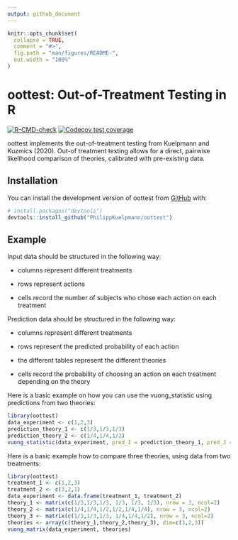 ```yaml
---
output: github_document
---
```


<!-- README.md is generated from README.Rmd. Please edit that file -->

```r
knitr::opts_chunk$set(
  collapse = TRUE,
  comment = "#>",
  fig.path = "man/figures/README-",
  out.width = "100%"
)
```

# oottest: Out-of-Treatment Testing in R

<!-- badges: start -->
[![R-CMD-check](https://github.com/PhilippKuelpmann/oottest/workflows/R-CMD-check/badge.svg)](https://github.com/PhilippKuelpmann/oottest/actions)
[![Codecov test coverage](https://codecov.io/gh/PhilippKuelpmann/oottest/branch/master/graph/badge.svg)](https://app.codecov.io/gh/PhilippKuelpmann/oottest?branch=master)
<!-- badges: end -->

oottest implements the out-of-treatment testing from Kuelpmann and Kuzmics (2020). Out-of treatment testing allows for a direct, pairwise likelihood comparison of theories, calibrated with pre-existing data.

## Installation

You can install the development version of oottest from [GitHub](https://github.com/) with:

``` r
# install.packages("devtools")
devtools::install_github("PhilippKuelpmann/oottest")
```

## Example

Input data should be structured in the following way:

- columns represent different treatments

- rows represent actions

- cells record the number of subjects who chose each action on each treatment

Prediction data should be structured in the following way:

- columns represent different treatments

- rows represent the predicted probability of each action

- the different tables represent the different theories

- cells record the probability of choosing an action on each treatment depending on the theory
  

Here is a basic example on how you can use the vuong_statistic using predictions from two theories:

```r
library(oottest)
data_experiment <- c(1,2,3)
prediction_theory_1 <- c(1/3,1/3,1/3)
prediction_theory_2 <- c(1/4,1/4,1/2)
vuong_statistic(data_experiment, pred_I = prediction_theory_1, pred_J = prediction_theory_2)
```

Here is a basic example how to compare three theories, using data from two treatments:

```r
library(oottest)
treatment_1 <- c(1,2,3)
treatment_2 <- c(3,2,1)
data_experiment <- data.frame(treatment_1, treatment_2)
theory_1 <- matrix(c(1/3,1/3,1/3, 1/3, 1/3, 1/3), nrow = 3, ncol=2)
theory_2 <- matrix(c(1/4,1/4,1/2,1/2,1/4,1/4), nrow = 3, ncol=2)
theory_3 <- matrix(c(1/3,1/3,1/3, 1/4,1/4,1/2), nrow = 3, ncol=2)
theories <- array(c(theory_1,theory_2,theory_3), dim=c(3,2,3))
vuong_matrix(data_experiment, theories)
```





